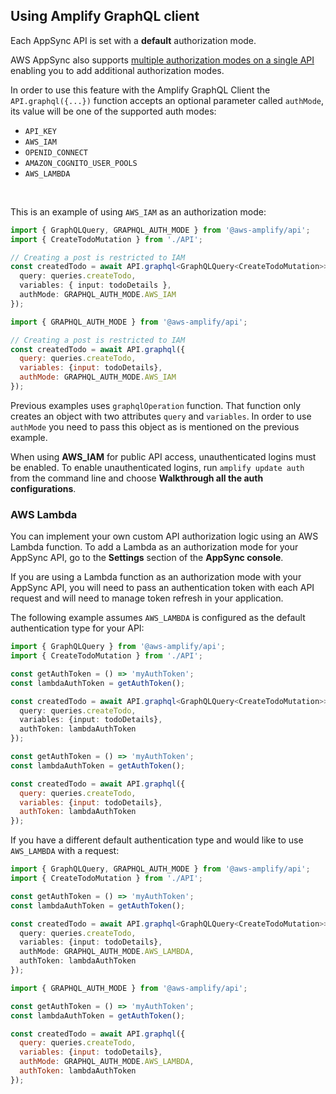 ## Using Amplify GraphQL client

Each AppSync API is set with a __default__ authorization mode.

AWS AppSync also supports [multiple authorization modes on a single API](https://docs.aws.amazon.com/appsync/latest/devguide/security.html#using-additional-authorization-modes) enabling you to add additional authorization modes.

In order to use this feature with the Amplify GraphQL Client the `API.graphql({...})` function accepts an optional parameter called `authMode`, its value will be one of the supported auth modes:

- `API_KEY`
- `AWS_IAM`
- `OPENID_CONNECT`
- `AMAZON_COGNITO_USER_POOLS`
- `AWS_LAMBDA`

<br />

This is an example of using `AWS_IAM` as an authorization mode:

<BlockSwitcher>
<Block name="TypeScript">

```ts
import { GraphQLQuery, GRAPHQL_AUTH_MODE } from '@aws-amplify/api';
import { CreateTodoMutation } from './API';

// Creating a post is restricted to IAM 
const createdTodo = await API.graphql<GraphQLQuery<CreateTodoMutation>>({
  query: queries.createTodo,
  variables: { input: todoDetails },
  authMode: GRAPHQL_AUTH_MODE.AWS_IAM
});
```

</Block>
<Block name="JavaScript">

```js
import { GRAPHQL_AUTH_MODE } from '@aws-amplify/api';

// Creating a post is restricted to IAM 
const createdTodo = await API.graphql({
  query: queries.createTodo,
  variables: {input: todoDetails},
  authMode: GRAPHQL_AUTH_MODE.AWS_IAM
});
```

</Block>
</BlockSwitcher>

Previous examples uses `graphqlOperation` function. That function only creates an object with two attributes `query` and `variables`. In order to use `authMode` you need to pass this object as is mentioned on the previous example.

<Callout>

When using __AWS_IAM__ for public API access, unauthenticated logins must be enabled. To enable unauthenticated logins, run `amplify update auth` from the command line and choose __Walkthrough all the auth configurations__.

</Callout>

### AWS Lambda

You can implement your own custom API authorization logic using an AWS Lambda function. To add a Lambda as an authorization mode for your AppSync API, go to the **Settings** section of the **AppSync console**.

If you are using a Lambda function as an authorization mode with your AppSync API, you will need to pass an authentication token with each API request and will need to manage token refresh in your application.

The following example assumes `AWS_LAMBDA` is configured as the default authentication type for your API:

<BlockSwitcher>
<Block name="TypeScript">

```ts
import { GraphQLQuery } from '@aws-amplify/api';
import { CreateTodoMutation } from './API';

const getAuthToken = () => 'myAuthToken';
const lambdaAuthToken = getAuthToken();

const createdTodo = await API.graphql<GraphQLQuery<CreateTodoMutation>>({
  query: queries.createTodo,
  variables: {input: todoDetails},
  authToken: lambdaAuthToken
});
```

</Block>

<Block name="JavaScript">

```js
const getAuthToken = () => 'myAuthToken';
const lambdaAuthToken = getAuthToken();

const createdTodo = await API.graphql({
  query: queries.createTodo,
  variables: {input: todoDetails},
  authToken: lambdaAuthToken
});
```

</Block>
</BlockSwitcher>

If you have a different default authentication type and would like to use `AWS_LAMBDA` with a request:

<BlockSwitcher>
<Block name="TypeScript">

```ts
import { GraphQLQuery, GRAPHQL_AUTH_MODE } from '@aws-amplify/api';
import { CreateTodoMutation } from './API';

const getAuthToken = () => 'myAuthToken';
const lambdaAuthToken = getAuthToken();

const createdTodo = await API.graphql<GraphQLQuery<CreateTodoMutation>>({
  query: queries.createTodo,
  variables: {input: todoDetails},
  authMode: GRAPHQL_AUTH_MODE.AWS_LAMBDA,
  authToken: lambdaAuthToken
});
```

</Block>

<Block name="JavaScript">

```js
import { GRAPHQL_AUTH_MODE } from '@aws-amplify/api';

const getAuthToken = () => 'myAuthToken';
const lambdaAuthToken = getAuthToken();

const createdTodo = await API.graphql({
  query: queries.createTodo,
  variables: {input: todoDetails},
  authMode: GRAPHQL_AUTH_MODE.AWS_LAMBDA,
  authToken: lambdaAuthToken
});
```

</Block>
</BlockSwitcher>

